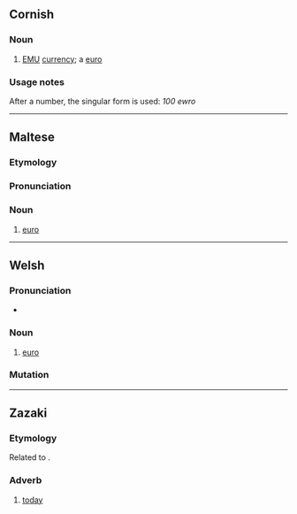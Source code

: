 ==Cornish==

===Noun===
{{kw-noun||ewros}}

# [[EMU]] [[currency]]; a [[euro]]

===Usage notes===
After a number, the singular form is used: ''100 ewro''

----

==Maltese==

===Etymology===
{{rfe|mt}}

===Pronunciation===
{{rfp|mt}}

===Noun===
{{mt-noun|g=m|p=ewro}}

# [[euro]]

----

==Welsh==

===Pronunciation===
* {{IPA|cy|/ˈɛu̯rɔ/}}

===Noun===
{{cy-noun|m|ewros|pl2=ewroau}}

# [[euro]]

===Mutation===
{{cy-mut}}

----

==Zazaki==

===Etymology===
Related to {{cog|kmr|îro}}.

===Adverb===
{{head|zza|adverb}}

# [[today]]